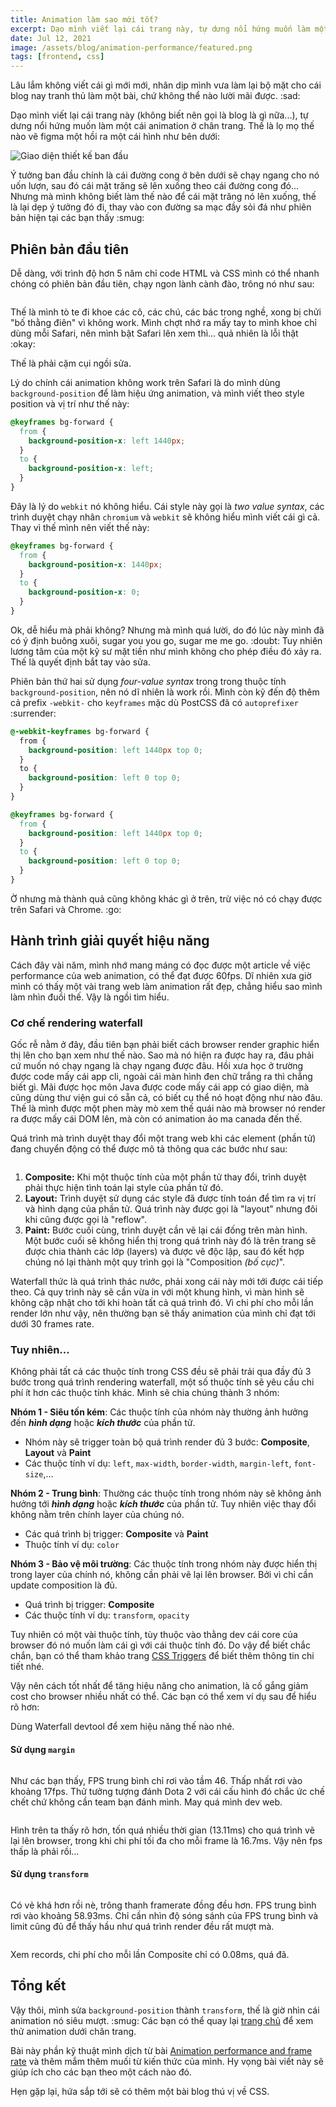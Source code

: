 ```yaml
---
title: Animation làm sao mới tốt?
excerpt: Dạo mình viết lại cái trang này, tự dưng nổi hứng muốn làm một cái animation ở cuối chân trang. Lọ mọ một hồi thì tòi ra một số vấn đề... Chi tiết thế nào, đọc xong sẽ rõ.
date: Jul 12, 2021
image: /assets/blog/animation-performance/featured.png
tags: [frontend, css]
---
```


Lâu lắm không viết cái gì mới mới, nhân dịp mình vưa làm lại bộ mặt cho cái blog nay tranh thủ làm một bài, chứ không thể nào lười mãi được. :sad:

Dạo mình viết lại cái trang này (không biết nên gọi là blog là gì nữa...), tự dưng nổi hứng muốn làm một cái animation ở chân trang. Thế là lọ mọ thế nào vẽ figma một hồi ra một cái hình như bên dưới:

<image
  title="Giao diện thiết kế ban đầu"
  src="/assets/blog/animation-performance/01.png"
/>

Ý tưởng ban đầu chính là cái đường cong ở bên dưới sẽ chạy ngang cho nó uốn lượn, sau đó cái mặt trăng sẽ lên xuống theo cái đường cong đó... Nhưng mà mình không biết làm thế nào để cái mặt trăng nó lên xuống, thế là lại dẹp ý tưởng đó đi, thay vào con đường sa mạc đầy sỏi đá như phiên bản hiện tại các bạn thấy :smug:

## Phiên bản đầu tiên

Dễ dàng, với trình độ hơn 5 năm chỉ code HTML và CSS mình có thể nhanh chóng có phiên bản đầu tiên, chạy ngon lành cành đào, trông nó như sau:

<image title="" src="/assets/blog/animation-performance/02.gif" />

Thế là mình tò te đi khoe các cô, các chú, các bác trong nghề, xong bị chửi "bố thằng điên" vì không work. Mình chợt nhớ ra mấy tay to mình khoe chỉ dùng mỗi Safari, nên mình bật Safari lên xem thì... quả nhiên là lỗi thật :okay:

Thế là phải cặm cụi ngồi sửa.

Lý do chính cái animation không work trên Safari là do mình dùng `background-position` để làm hiệu ứng animation, và mình viết theo style position và vị trí như thế này:

```css
@keyframes bg-forward {
  from {
    background-position-x: left 1440px;
  }
  to {
    background-position-x: left;
  }
}
```

Đây là lý do `webkit` nó không hiểu. Cái style này gọi là _two value syntax_, các trình duyệt chạy nhân `chromium` và `webkit` sẽ không hiểu mình viết cái gì cả. Thay vì thế mình nên viết thế này:

```css
@keyframes bg-forward {
  from {
    background-position-x: 1440px;
  }
  to {
    background-position-x: 0;
  }
}
```

Ok, dễ hiểu mà phải không? Nhưng mà mình quá lười, do đó lúc này mình đã có ý định buông xuôi, sugar you you go, sugar me me go. :doubt: Tuy nhiên lương tâm của một kỹ sư mặt tiền như mình không cho phép điều đó xảy ra. Thế là quyết định bắt tay vào sửa.

Phiên bản thứ hai sử dụng _four-value syntax_ trong trong thuộc tính `background-position`, nên nó dĩ nhiên là work rồi. Mình còn kỹ đến độ thêm cả prefix `-webkit-` cho `keyframes` mặc dù PostCSS đã có `autoprefixer` :surrender:

```css
@-webkit-keyframes bg-forward {
  from {
    background-position: left 1440px top 0;
  }
  to {
    background-position: left 0 top 0;
  }
}

@keyframes bg-forward {
  from {
    background-position: left 1440px top 0;
  }
  to {
    background-position: left 0 top 0;
  }
}
```

Ờ nhưng mà thành quả cũng không khác gì ở trên, trừ việc nó có chạy được trên Safari và Chrome. :go:

## Hành trình giải quyết hiệu năng

Cách đây vài năm, mình nhớ mang máng có đọc được một article về việc performance của web animation, có thể đạt được 60fps. Dĩ nhiên xưa giờ mình có thấy một vài trang web làm animation rất đẹp, chẳng hiểu sao mình làm nhìn đuồi thế. Vậy là ngồi tìm hiểu.

### Cơ chế rendering waterfall

Gốc rễ nằm ở đây, đầu tiên bạn phải biết cách browser render graphic hiển thị lên cho bạn xem như thế nào. Sao mà nó hiện ra được hay ra, đâu phải cứ muốn nó chạy ngang là chạy ngang được đâu. Hồi xưa học ở trường được code mấy cái app cli, ngoài cái màn hình đen chữ trắng ra thì chẳng biết gì. Mãi được học môn Java được code mấy cái app có giao diện, mà cũng dùng thư viện gui có sẵn cả, có biết cụ thể nó hoạt động như nào đâu. Thế là mình được một phen mày mò xem thế quái nào mà browser nó render ra được mấy cái DOM lên, mà còn có animation ảo ma canada đến thế.

Quá trình mà trình duyệt thay đổi một trang web khi các element (phần tử) đang chuyển động có thể được mô tả thông qua các bước như sau:

<image title="" src="/assets/blog/animation-performance/03.png" />

1. **Composite:** Khi một thuộc tính của một phần tử thay đổi, trình duyệt phải thực hiện tình toán lại style của phần tử đó.
2. **Layout:** Trình duyệt sử dụng các style đã được tính toán để tìm ra vị trí và hình dạng của phần tử. Quá trình này được gọi là "layout" nhưng đôi khi cũng được gọi là "reflow".
3. **Paint:** Bước cuối cùng, trình duyệt cần vẽ lại cái đống trên màn hình. Một bước cuối sẽ không hiển thị trong quá trình này đó là trên trang sẽ được chia thành các lớp (layers) và được vẽ độc lập, sau đó kết hợp chúng nó lại thành một quy trình gọi là "Composition _(bố cục)_".

Waterfall thức là quá trình thác nước, phải xong cái này mới tới được cái tiếp theo. Cả quy trình này sẽ cần vừa in với một khung hình, vì màn hình sẽ không cập nhật cho tới khi hoàn tất cả quá trình đó. Vì chi phí cho mỗi lần render lớn như vậy, nên thường bạn sẽ thấy animation của mình chỉ đạt tới dưới 30 frames rate.

### Tuy nhiên...

Không phải tất cả các thuộc tính trong CSS đều sẽ phải trải qua đầy đủ 3 bước trong quá trình rendering waterfall, một số thuộc tính sẽ yêu cầu chi phí ít hơn các thuộc tính khác. Mình sẽ chia chúng thành 3 nhóm:

**Nhóm 1 - Siêu tốn kém**: Các thuộc tính của nhóm này thường ảnh hưởng đến **_hình dạng_** hoặc **_kích thước_** của phần tử.

- Nhóm này sẽ trigger toàn bộ quá trình render đủ 3 bước: **Composite**, **Layout** và **Paint**
- Các thuộc tính ví dụ: `left`, `max-width`, `border-width`, `margin-left`, `font-size`,...

**Nhóm 2 - Trung bình**: Thường các thuộc tính trong nhóm này sẽ không ảnh hưởng tới **_hình dạng_** hoặc **_kích thước_** của phần tử. Tuy nhiên việc thay đổi không nằm trên chính layer của chúng nó.

- Các quá trình bị trigger: **Composite** và **Paint**
- Thuộc tính ví dụ: `color`

**Nhóm 3 - Bảo vệ môi trường**: Các thuộc tính trong nhóm này được hiển thị trong layer của chính nó, không cần phải vẽ lại lên browser. Bởi vì chỉ cần update composition là đủ.

- Quá trình bị trigger: **Composite**
- Các thuộc tính ví dụ: `transform`, `opacity`

Tuy nhiên có một vài thuộc tính, tùy thuộc vào thằng dev cái core của browser đó nó muốn làm cái gì với cái thuộc tính đó. Do vậy để biết chắc chắn, bạn có thể tham khảo trang [CSS Triggers](https://csstriggers.com/) để biết thêm thông tin chi tiết nhé.

Vậy nên cách tốt nhất để tăng hiệu năng cho animation, là cố gắng giảm cost cho browser nhiều nhất có thể. Các bạn có thể xem ví dụ sau để hiểu rõ hơn:

<browser
  title="Ví dụ về hiệu năng của animation"
  src="https://jsfiddle.net/monodyle/c4v6jzf3/embedded/"
/>

Dùng Waterfall devtool để xem hiệu năng thế nào nhé.

#### Sử dụng `margin`

<image title="" src="/assets/blog/animation-performance/04.png" />

Như các bạn thấy, FPS trung bình chỉ rơi vào tầm 46. Thấp nhất rơi vào khoảng 17fps. Thử tưởng tượng đánh Dota 2 với cái cấu hình đó chắc ức chế chết chứ không cần team bạn đánh mình. May quá mình dev web.

<image title="" src="/assets/blog/animation-performance/05.png" />

Hình trên ta thấy rõ hơn, tốn quá nhiều thời gian (13.11ms) cho quá trình vẽ lại lên browser, trong khi chi phí tối đa cho mỗi frame là 16.7ms. Vậy nên fps thấp là phải rồi...

#### Sử dụng `transform`

<image title="" src="/assets/blog/animation-performance/06.png" />

Có vẻ khá hơn rồi nè, trông thanh framerate đồng đều hơn. FPS trung bình rơi vào khoảng 58.93ms. Chỉ cần nhìn độ sóng sánh của FPS trung bình và limit cũng đủ để thấy hầu như quá trình render đều rất mượt mà.

<image title="" src="/assets/blog/animation-performance/07.png" />

Xem records, chi phí cho mỗi lần Composite chỉ có 0.08ms, quá đã.

## Tổng kết

Vậy thôi, mình sửa `background-position` thành `transform`, thế là giờ nhìn cái animation nó siêu mượt. :smug: Các bạn có thể quay lại [trang chủ](/) để xem thử animation dưới chân trang.

Bài này phần kỹ thuật mình dịch từ bài [Animation performance and frame rate](https://developer.mozilla.org/en-US/docs/Web/Performance/Animation_performance_and_frame_rate) và thêm mắm thêm muối từ kiến thức của mình. Hy vọng bài viết này sẽ giúp ích cho các bạn theo một cách nào đó.

Hẹn gặp lại, hứa sắp tới sẽ có thêm một bài blog thú vị về CSS.
